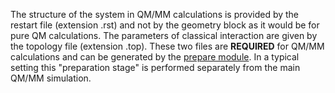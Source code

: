 
{{template:QMMM_Restart_and_Topology_Files_Links}}

The structure of the system in QM/MM calculations is provided by the restart file (extension .rst) 
and not by the geometry block as it would be for pure QM calculations.
The parameters of classical interaction are given by the topology file (extension .top). These two files are '''REQUIRED''' for QM/MM calculations and can be generated  by the [[Prepare|prepare module]]. In a typical setting this "preparation stage" is performed separately from the main QM/MM simulation.

